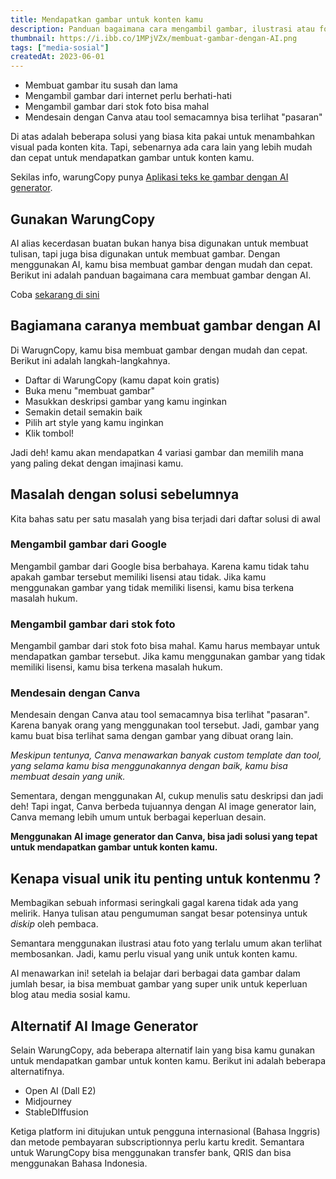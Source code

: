 ```yaml
---
title: Mendapatkan gambar untuk konten kamu
description: Panduan bagaimana cara mengambil gambar, ilustrasi atau foto untuk visual konten kamu, baik itu blog atau media sosial
thumbnail: https://i.ibb.co/1MPjVZx/membuat-gambar-dengan-AI.png
tags: ["media-sosial"]
createdAt: 2023-06-01
---
```



- Membuat gambar itu susah dan lama
- Mengambil gambar dari internet perlu berhati-hati
- Mengambil gambar dari stok foto bisa mahal
- Mendesain dengan Canva atau tool semacamnya bisa terlihat "pasaran"

Di atas adalah beberapa solusi yang biasa kita pakai untuk menambahkan visual pada konten kita. Tapi, sebenarnya ada cara lain yang lebih mudah dan cepat untuk mendapatkan gambar untuk konten kamu. 

Sekilas info, warungCopy punya [Aplikasi teks ke gambar dengan AI generator](/tools/gambar-ai-generator).

## Gunakan WarungCopy

AI alias kecerdasan buatan bukan hanya bisa digunakan untuk membuat tulisan, tapi juga bisa digunakan untuk membuat gambar. Dengan menggunakan AI, kamu bisa membuat gambar dengan mudah dan cepat. Berikut ini adalah panduan bagaimana cara membuat gambar dengan AI.

Coba [sekarang di sini](https://warungcopy.id)

## Bagiamana caranya membuat gambar dengan AI
Di WarugnCopy, kamu bisa membuat gambar dengan mudah dan cepat. Berikut ini adalah langkah-langkahnya.

- Daftar di WarungCopy (kamu dapat koin gratis)
- Buka menu "membuat gambar"
- Masukkan deskripsi gambar yang kamu inginkan
- Semakin detail semakin baik
- Pilih art style yang kamu inginkan
- Klik tombol!

Jadi deh! kamu akan mendapatkan 4 variasi gambar dan memilih mana yang paling dekat dengan imajinasi kamu.

## Masalah dengan solusi sebelumnya
Kita bahas satu per satu masalah yang bisa terjadi dari daftar solusi di awal

### Mengambil gambar dari Google
Mengambil gambar dari Google bisa berbahaya. Karena kamu tidak tahu apakah gambar tersebut memiliki lisensi atau tidak. Jika kamu menggunakan gambar yang tidak memiliki lisensi, kamu bisa terkena masalah hukum.

### Mengambil gambar dari stok foto
Mengambil gambar dari stok foto bisa mahal. Kamu harus membayar untuk mendapatkan gambar tersebut. Jika kamu menggunakan gambar yang tidak memiliki lisensi, kamu bisa terkena masalah hukum.

### Mendesain dengan Canva
Mendesain dengan Canva atau tool semacamnya bisa terlihat "pasaran". Karena banyak orang yang menggunakan tool tersebut. Jadi, gambar yang kamu buat bisa terlihat sama dengan gambar yang dibuat orang lain. 

*Meskipun tentunya, Canva menawarkan banyak custom template dan tool, yang selama kamu bisa menggunakannya dengan baik, kamu bisa membuat desain yang unik.*

Sementara, dengan menggunakan AI, cukup menulis satu deskripsi dan jadi deh! Tapi ingat, Canva berbeda tujuannya dengan AI image generator lain, Canva memang lebih umum untuk berbagai keperluan desain.

**Menggunakan AI image generator dan Canva, bisa jadi solusi yang tepat untuk mendapatkan gambar untuk konten kamu.**

## Kenapa visual unik itu penting untuk kontenmu ?
Membagikan sebuah informasi seringkali gagal karena tidak ada yang melirik. Hanya tulisan atau pengumuman sangat besar potensinya untuk *diskip* oleh pembaca.

Semantara menggunakan ilustrasi atau foto yang terlalu umum akan terlihat membosankan. Jadi, kamu perlu visual yang unik untuk konten kamu.

AI menawarkan ini! setelah ia belajar dari berbagai data gambar dalam jumlah besar, ia bisa membuat gambar yang super unik untuk keperluan blog atau media sosial kamu.

## Alternatif AI Image Generator
Selain WarungCopy, ada beberapa alternatif lain yang bisa kamu gunakan untuk mendapatkan gambar untuk konten kamu. Berikut ini adalah beberapa alternatifnya.
- Open AI (Dall E2)
- Midjourney
- StableDIffusion

Ketiga platform ini ditujukan untuk pengguna internasional (Bahasa Inggris) dan metode pembayaran subscriptionnya perlu kartu kredit. Semantara untuk WarungCopy bisa menggunakan transfer bank, QRIS dan bisa menggunakan Bahasa Indonesia.